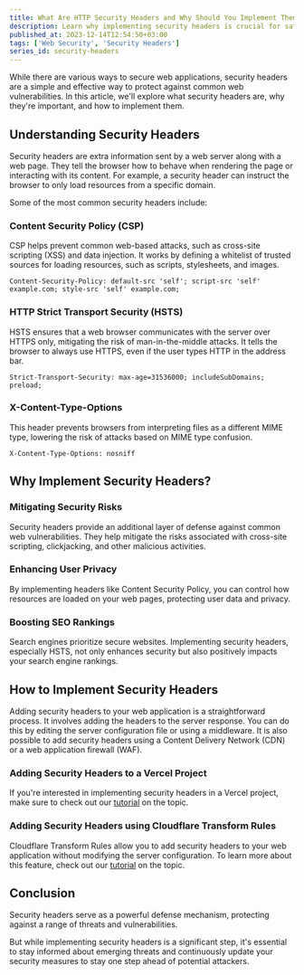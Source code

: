 ```yaml
---
title: What Are HTTP Security Headers and Why Should You Implement Them?
description: Learn why implementing security headers is crucial for safeguarding your web applications.
published_at: 2023-12-14T12:54:50+03:00
tags: ['Web Security', 'Security Headers']
series_id: security-headers
---
```


While there are various ways to secure web applications, security headers are a simple and effective way to protect against common web vulnerabilities. In this article, we'll explore what security headers are, why they're important, and how to implement them.

## Understanding Security Headers

Security headers are extra information sent by a web server along with a web page. They tell the browser how to behave when rendering the page or interacting with its content. For example, a security header can instruct the browser to only load resources from a specific domain.

Some of the most common security headers include:

### Content Security Policy (CSP)

CSP helps prevent common web-based attacks, such as cross-site scripting (XSS) and data injection. It works by defining a whitelist of trusted sources for loading resources, such as scripts, stylesheets, and images.

```http
Content-Security-Policy: default-src 'self'; script-src 'self' example.com; style-src 'self' example.com;
```

### HTTP Strict Transport Security (HSTS)

HSTS ensures that a web browser communicates with the server over HTTPS only, mitigating the risk of man-in-the-middle attacks. It tells the browser to always use HTTPS, even if the user types HTTP in the address bar.

```http
Strict-Transport-Security: max-age=31536000; includeSubDomains; preload;
```

### X-Content-Type-Options

This header prevents browsers from interpreting files as a different MIME type, lowering the risk of attacks based on MIME type confusion.

```http
X-Content-Type-Options: nosniff
```

## Why Implement Security Headers?

### Mitigating Security Risks

Security headers provide an additional layer of defense against common web vulnerabilities. They help mitigate the risks associated with cross-site scripting, clickjacking, and other malicious activities.

### Enhancing User Privacy

By implementing headers like Content Security Policy, you can control how resources are loaded on your web pages, protecting user data and privacy.

### Boosting SEO Rankings

Search engines prioritize secure websites. Implementing security headers, especially HSTS, not only enhances security but also positively impacts your search engine rankings.

## How to Implement Security Headers

Adding security headers to your web application is a straightforward process. It involves adding the headers to the server response. You can do this by editing the server configuration file or using a middleware. It is also possible to add security headers using a Content Delivery Network (CDN) or a web application firewall (WAF).

### Adding Security Headers to a Vercel Project

If you're interested in implementing security headers in a Vercel project, make sure to check out our [tutorial](/blog/security-headers-vercel) on the topic.

### Adding Security Headers using Cloudflare Transform Rules

Cloudflare Transform Rules allow you to add security headers to your web application without modifying the server configuration. To learn more about this feature, check out our [tutorial](/blog/security-headers-cloudflare-transform-rules) on the topic.

## Conclusion

Security headers serve as a powerful defense mechanism, protecting against a range of threats and vulnerabilities.

But while implementing security headers is a significant step, it's essential to stay informed about emerging threats and continuously update your security measures to stay one step ahead of potential attackers.
